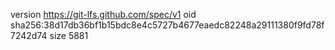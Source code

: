 version https://git-lfs.github.com/spec/v1
oid sha256:38d17db36bf1b15bdc8e4c5727b4677eaedc82248a29111380f9fd78f7242d74
size 5881
